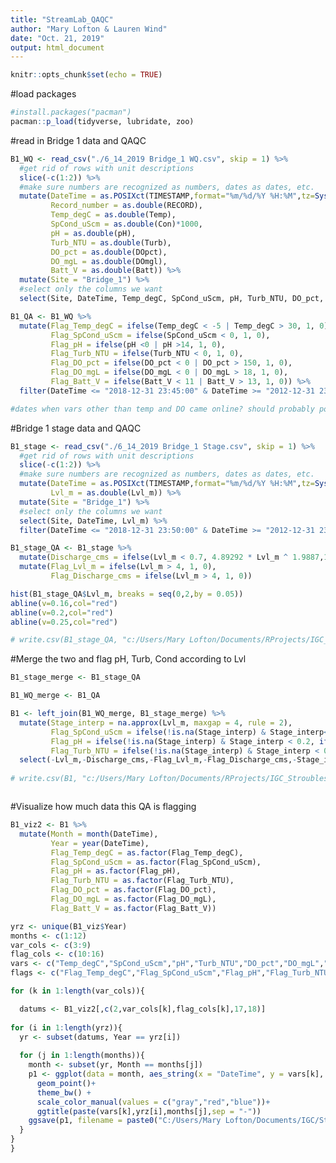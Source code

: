 ```yaml
---
title: "StreamLab_QAQC"
author: "Mary Lofton & Lauren Wind"
date: "Oct. 21, 2019"
output: html_document
---
```


```r
knitr::opts_chunk$set(echo = TRUE)
```

#load packages
```r
#install.packages("pacman")
pacman::p_load(tidyverse, lubridate, zoo)
```

#read in Bridge 1 data and QAQC
```r
B1_WQ <- read_csv("./6_14_2019 Bridge_1 WQ.csv", skip = 1) %>%
  #get rid of rows with unit descriptions
  slice(-c(1:2)) %>%
  #make sure numbers are recognized as numbers, dates as dates, etc.
  mutate(DateTime = as.POSIXct(TIMESTAMP,format="%m/%d/%Y %H:%M",tz=Sys.timezone()),
         Record_number = as.double(RECORD),
         Temp_degC = as.double(Temp),
         SpCond_uScm = as.double(Con)*1000,
         pH = as.double(pH),
         Turb_NTU = as.double(Turb),
         DO_pct = as.double(DOpct),
         DO_mgL = as.double(DOmgl),
         Batt_V = as.double(Batt)) %>%
  mutate(Site = "Bridge_1") %>%
  #select only the columns we want
  select(Site, DateTime, Temp_degC, SpCond_uScm, pH, Turb_NTU, DO_pct, DO_mgL, Batt_V) 

B1_QA <- B1_WQ %>%
  mutate(Flag_Temp_degC = ifelse(Temp_degC < -5 | Temp_degC > 30, 1, 0),
         Flag_SpCond_uScm = ifelse(SpCond_uScm < 0, 1, 0),
         Flag_pH = ifelse(pH <0 | pH >14, 1, 0),
         Flag_Turb_NTU = ifelse(Turb_NTU < 0, 1, 0), 
         Flag_DO_pct = ifelse(DO_pct < 0 | DO_pct > 150, 1, 0),
         Flag_DO_mgL = ifelse(DO_mgL < 0 | DO_mgL > 18, 1, 0),
         Flag_Batt_V = ifelse(Batt_V < 11 | Batt_V > 13, 1, 0)) %>%
  filter(DateTime <= "2018-12-31 23:45:00" & DateTime >= "2012-12-31 23:45:00")

#dates when vars other than temp and DO came online? should probably populate w/ NAs

```

#Bridge 1 stage data and QAQC
```r
B1_stage <- read_csv("./6_14_2019 Bridge_1 Stage.csv", skip = 1) %>%
  #get rid of rows with unit descriptions
  slice(-c(1:2)) %>%
  #make sure numbers are recognized as numbers, dates as dates, etc.
  mutate(DateTime = as.POSIXct(TIMESTAMP,format="%m/%d/%Y %H:%M",tz=Sys.timezone()),
         Lvl_m = as.double(Lvl_m)) %>%
  mutate(Site = "Bridge_1") %>%
  #select only the columns we want
  select(Site, DateTime, Lvl_m) %>%
  filter(DateTime <= "2018-12-31 23:50:00" & DateTime >= "2012-12-31 23:50:00")

B1_stage_QA <- B1_stage %>%
  mutate(Discharge_cms = ifelse(Lvl_m < 0.7, 4.89292 * Lvl_m ^ 1.9887,13.599 * Lvl_m - 7.0945)) %>% #function to calculate discharge
  mutate(Flag_Lvl_m = ifelse(Lvl_m > 4, 1, 0),
         Flag_Discharge_cms = ifelse(Lvl_m > 4, 1, 0))

hist(B1_stage_QA$Lvl_m, breaks = seq(0,2,by = 0.05))
abline(v=0.16,col="red")
abline(v=0.2,col="red")
abline(v=0.25,col="red")

# write.csv(B1_stage_QA, "c:/Users/Mary Lofton/Documents/RProjects/IGC_Stroubles/MakeEMLBridge1/stage_temp.csv",row.names = FALSE)


```

#Merge the two and flag pH, Turb, Cond according to Lvl
```r
B1_stage_merge <- B1_stage_QA 

B1_WQ_merge <- B1_QA 

B1 <- left_join(B1_WQ_merge, B1_stage_merge) %>%
  mutate(Stage_interp = na.approx(Lvl_m, maxgap = 4, rule = 2),
         Flag_SpCond_uScm = ifelse(!is.na(Stage_interp) & Stage_interp<0.25,ifelse(Flag_SpCond_uScm == 0,2,12), Flag_SpCond_uScm),
         Flag_pH = ifelse(!is.na(Stage_interp) & Stage_interp < 0.2, ifelse(Flag_pH == 0,2,12), Flag_pH),
         Flag_Turb_NTU = ifelse(!is.na(Stage_interp) & Stage_interp < 0.16 , ifelse(Flag_Turb_NTU == 0,2,12), Flag_Turb_NTU)) %>%
  select(-Lvl_m,-Discharge_cms,-Flag_Lvl_m,-Flag_Discharge_cms,-Stage_interp)
  
# write.csv(B1, "c:/Users/Mary Lofton/Documents/RProjects/IGC_Stroubles/MakeEMLBridge1/WQ_temp.csv",row.names = FALSE)



```



#Visualize how much data this QA is flagging
```r
B1_viz2 <- B1 %>%
  mutate(Month = month(DateTime),
         Year = year(DateTime),
         Flag_Temp_degC = as.factor(Flag_Temp_degC),
         Flag_SpCond_uScm = as.factor(Flag_SpCond_uScm),
         Flag_pH = as.factor(Flag_pH),
         Flag_Turb_NTU = as.factor(Flag_Turb_NTU),
         Flag_DO_pct = as.factor(Flag_DO_pct),
         Flag_DO_mgL = as.factor(Flag_DO_mgL),
         Flag_Batt_V = as.factor(Flag_Batt_V)) 

yrz <- unique(B1_viz$Year)
months <- c(1:12)
var_cols <- c(3:9)
flag_cols <- c(10:16)
vars <- c("Temp_degC","SpCond_uScm","pH","Turb_NTU","DO_pct","DO_mgL","Batt_V")
flags <- c("Flag_Temp_degC","Flag_SpCond_uScm","Flag_pH","Flag_Turb_NTU","Flag_DO_pct","Flag_DO_mgL","Flag_Batt_V")

for (k in 1:length(var_cols)){

  datums <- B1_viz2[,c(2,var_cols[k],flag_cols[k],17,18)]
  
for (i in 1:length(yrz)){
  yr <- subset(datums, Year == yrz[i])
  
  for (j in 1:length(months)){
    month <- subset(yr, Month == months[j])
    p1 <- ggplot(data = month, aes_string(x = "DateTime", y = vars[k], colour = flags[k]))+
      geom_point()+
      theme_bw() +
      scale_color_manual(values = c("gray","red","blue"))+
      ggtitle(paste(vars[k],yrz[i],months[j],sep = "-"))
    ggsave(p1, filename = paste0("C:/Users/Mary Lofton/Documents/IGC/Stroubles_project/EDI_data_viz/",paste(vars[k],yrz[i],months[j],sep = "-"),".png"),height = 7, width = 14, units = "in")
  }
}
}
```


